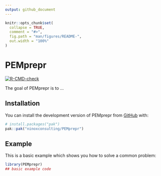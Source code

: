 ```yaml
---
output: github_document
---
```


<!-- README.md is generated from README.Rmd. Please edit that file -->

```r
knitr::opts_chunk$set(
  collapse = TRUE,
  comment = "#>",
  fig.path = "man/figures/README-",
  out.width = "100%"
)
```

# PEMprepr

<!-- badges: start -->
[![R-CMD-check](https://github.com/ninoxconsulting/PEMprepr/actions/workflows/R-CMD-check.yaml/badge.svg)](https://github.com/ninoxconsulting/PEMprepr/actions/workflows/R-CMD-check.yaml)
<!-- badges: end -->

The goal of PEMprepr is to ...

## Installation

You can install the development version of PEMprepr from [GitHub](https://github.com/) with:

``` r
# install.packages("pak")
pak::pak("ninoxconsulting/PEMprepr")
```

## Example

This is a basic example which shows you how to solve a common problem:

```r
library(PEMprepr)
## basic example code
```
